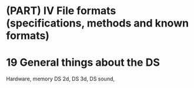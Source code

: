 # (PART) IV  File formats (specifications, methods and known formats) {-}

# 19 General things about the DS

Hardware, memory DS 2d, DS 3d, DS sound,